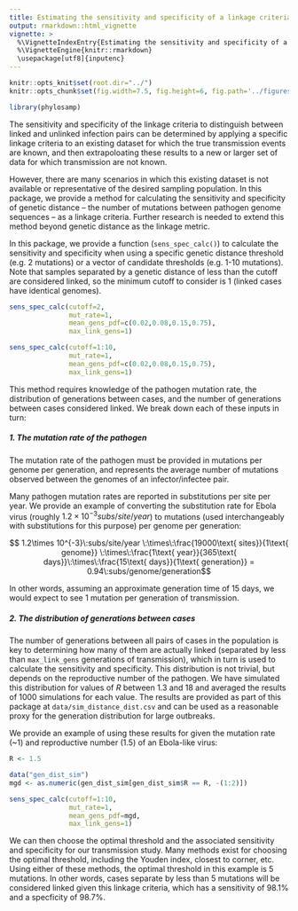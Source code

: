 ```yaml
---
title: Estimating the sensitivity and specificity of a linkage criteria
output: rmarkdown::html_vignette
vignette: >
  %\VignetteIndexEntry{Estimating the sensitivity and specificity of a linkage criteria}
  %\VignetteEngine{knitr::rmarkdown}
  \usepackage[utf8]{inputenc}
---
```


```r
knitr::opts_knit$set(root.dir="../")
knitr::opts_chunk$set(fig.width=7.5, fig.height=6, fig.path='../figures/', warning=FALSE, message=FALSE,cache=FALSE)

library(phylosamp)
```

The sensitivity and specificity of the linkage criteria to distinguish between linked and unlinked infection pairs can be determined by applying a specific linkage criteria to an existing dataset for which the true transmission events are known, and then extrapoloating these results to a new or larger set of data for which transmission are not known.

However, there are many scenarios in which this existing dataset is not available or representative of the desired sampling population. In this package, we provide a method for calculating the sensitivity and specificity of genetic distance -- the number of mutations between pathogen genome sequences -- as a linkage criteria. Further research is needed to extend this method beyond genetic distance as the linkage metric.

In this package, we provide a function (`sens_spec_calc()`) to calculate the sensitivity and specificity when using a specific genetic distance threshold (e.g. 2 mutations) or a vector of candidate thresholds (e.g. 1-10 mutations). Note that samples separated by a genetic distance of less than the cutoff are considered linked, so the minimum cutoff to consider is 1 (linked cases have identical genomes).

```r

sens_spec_calc(cutoff=2, 
               mut_rate=1, 
               mean_gens_pdf=c(0.02,0.08,0.15,0.75), 
               max_link_gens=1)

sens_spec_calc(cutoff=1:10, 
               mut_rate=1, 
               mean_gens_pdf=c(0.02,0.08,0.15,0.75), 
               max_link_gens=1)

```

This method requires knowledge of the pathogen mutation rate, the distribution of generations between cases, and the number of generations between cases considered linked. We break down each of these inputs in turn:

##### 1. The mutation rate of the pathogen

The mutation rate of the pathogen must be provided in mutations per genome per generation, and represents the average number of mutations observed between the genomes of an infector/infectee pair.

Many pathogen mutation rates are reported in substitutions per site per year. We provide an example of converting the substitution rate for Ebola virus (roughly $1.2\times 10^{-3} subs/site/year$) to mutations (used interchangeably with substitutions for this purpose) per genome per generation:

$$ 1.2\times 10^{-3}\:subs/site/year \:\times\:\frac{19000\text{ sites}}{1\text{ genome}}
\:\times\:\frac{1\text{ year}}{365\text{ days}}\:\times\:\frac{15\text{ days}}{1\text{ generation}}
= 0.94\:subs/genome/generation$$

In other words, assuming an approximate generation time of 15 days, we would expect to see 1 mutation per generation of transmission.

##### 2. The distribution of generations between cases

The number of generations between all pairs of cases in the population is key to determining how many of them are actually linked (separated by less than `max_link_gens` generations of transmission), which in turn is used to calculate the sensitivity and specificity. This distribution is not trivial, but depends on the reproductive number of the pathogen. We have simulated this distribution for values of $R$ between 1.3 and 18 and averaged the results of 1000 simulations for each value. The results are provided as part of this package at `data/sim_distance_dist.csv` and can be used as a reasonable proxy for the generation distribution for large outbreaks.

We provide an example of using these results for given the mutation rate (~1) and reproductive number (1.5) of an Ebola-like virus:

```r
R <- 1.5

data("gen_dist_sim")
mgd <- as.numeric(gen_dist_sim[gen_dist_sim$R == R, -(1:2)])

sens_spec_calc(cutoff=1:10, 
               mut_rate=1, 
               mean_gens_pdf=mgd, 
               max_link_gens=1)
```

We can then choose the optimal threshold and the associated sensitivity and specificity for our transmission study. Many methods exist for choosing the optimal threshold, including the Youden index, closest to corner, etc. Using either of these methods, the optimal threshold in this example is 5 mutations. In other words, cases separate by less than 5 mutations will be considered linked given this linkage criteria, which has a sensitivity of 98.1% and a specficity of 98.7%.